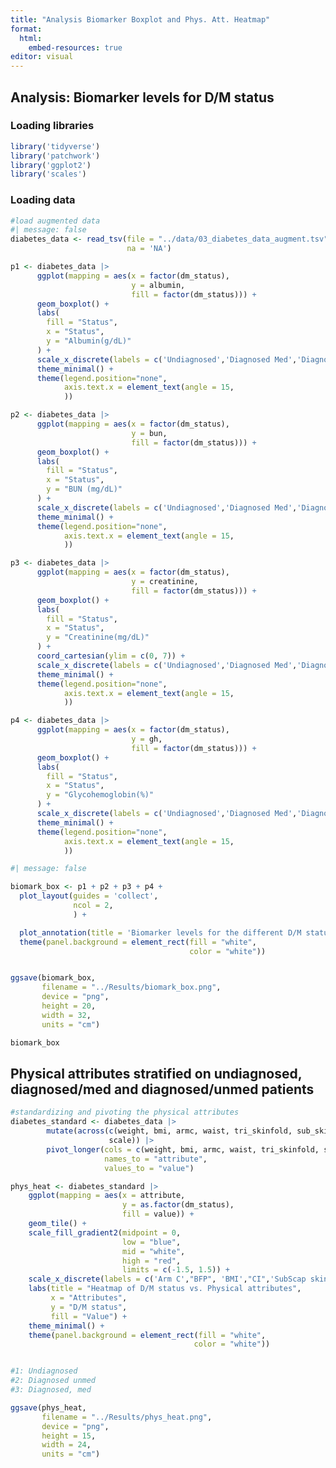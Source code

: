 ```yaml
---
title: "Analysis Biomarker Boxplot and Phys. Att. Heatmap"
format:
  html:
    embed-resources: true
editor: visual
---
```


## Analysis: Biomarker levels for D/M status


### Loading libraries

```r
library('tidyverse')
library('patchwork')
library('ggplot2')
library('scales')

```

### Loading data

```r
#load augmented data
#| message: false
diabetes_data <- read_tsv(file = "../data/03_diabetes_data_augment.tsv",
                          na = 'NA')

```

```r


p1 <- diabetes_data |> 
      ggplot(mapping = aes(x = factor(dm_status), 
                           y = albumin, 
                           fill = factor(dm_status))) +
      geom_boxplot() +
      labs(
        fill = "Status",
        x = "Status",
        y = "Albumin(g/dL)"
      ) + 
      scale_x_discrete(labels = c('Undiagnosed','Diagnosed Med','Diagnosed Unmed')) +
      theme_minimal() +
      theme(legend.position="none",
            axis.text.x = element_text(angle = 15,
            ))

```

```r
p2 <- diabetes_data |> 
      ggplot(mapping = aes(x = factor(dm_status), 
                           y = bun, 
                           fill = factor(dm_status))) +
      geom_boxplot() +
      labs(
        fill = "Status",
        x = "Status",
        y = "BUN (mg/dL)"
      ) + 
      scale_x_discrete(labels = c('Undiagnosed','Diagnosed Med','Diagnosed Unmed')) +
      theme_minimal() +
      theme(legend.position="none",
            axis.text.x = element_text(angle = 15,
            ))

```

```r
p3 <- diabetes_data |> 
      ggplot(mapping = aes(x = factor(dm_status), 
                           y = creatinine, 
                           fill = factor(dm_status))) +
      geom_boxplot() +
      labs(
        fill = "Status",
        x = "Status",
        y = "Creatinine(mg/dL)"
      ) + 
      coord_cartesian(ylim = c(0, 7)) +
      scale_x_discrete(labels = c('Undiagnosed','Diagnosed Med','Diagnosed Unmed')) +
      theme_minimal() +
      theme(legend.position="none",
            axis.text.x = element_text(angle = 15,
            ))
```

```r
p4 <- diabetes_data |> 
      ggplot(mapping = aes(x = factor(dm_status), 
                           y = gh, 
                           fill = factor(dm_status))) +
      geom_boxplot() +
      labs(
        fill = "Status",
        x = "Status",
        y = "Glycohemoglobin(%)"
      ) + 
      scale_x_discrete(labels = c('Undiagnosed','Diagnosed Med','Diagnosed Unmed')) +
      theme_minimal() +
      theme(legend.position="none", 
            axis.text.x = element_text(angle = 15,
            ))

```

```r
#| message: false

biomark_box <- p1 + p2 + p3 + p4 + 
  plot_layout(guides = 'collect',
              ncol = 2,
              ) +

  plot_annotation(title = 'Biomarker levels for the different D/M statuses') +
  theme(panel.background = element_rect(fill = "white", 
                                        color = "white"))


ggsave(biomark_box, 
       filename = "../Results/biomark_box.png",
       device = "png",
       height = 20, 
       width = 32, 
       units = "cm")

biomark_box

```

## Physical attributes stratified on undiagnosed, diagnosed/med and diagnosed/unmed patients

```r
#standardizing and pivoting the physical attributes
diabetes_standard <- diabetes_data |> 
        mutate(across(c(weight, bmi, armc, waist, tri_skinfold, sub_skinfold, bfp, ci), 
                      scale)) |> 
        pivot_longer(cols = c(weight, bmi, armc, waist, tri_skinfold, sub_skinfold, bfp, ci), 
                     names_to = "attribute", 
                     values_to = "value")

```

```r
phys_heat <- diabetes_standard |> 
    ggplot(mapping = aes(x = attribute, 
                         y = as.factor(dm_status), 
                         fill = value)) +
    geom_tile() +
    scale_fill_gradient2(midpoint = 0,
                         low = "blue",
                         mid = "white",
                         high = "red",
                         limits = c(-1.5, 1.5)) +
    scale_x_discrete(labels = c('Arm C',"BFP", 'BMI',"CI",'SubScap skin', "Tricep skin", "Waist", "Weight")) +
    labs(title = "Heatmap of D/M status vs. Physical attributes",
         x = "Attributes",
         y = "D/M status",
         fill = "Value") + 
    theme_minimal() +
    theme(panel.background = element_rect(fill = "white", 
                                         color = "white"))


#1: Undiagnosed
#2: Diagnosed unmed
#3: Diagnosed, med

ggsave(phys_heat, 
       filename = "../Results/phys_heat.png",
       device = "png",
       height = 15, 
       width = 24, 
       units = "cm")

```
